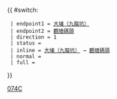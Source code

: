 {{ #switch: {{{format|}}}
  | endpoint1 = [[九龍坑巴士總站|大埔（九龍坑）]]
  | endpoint2 = [[觀塘碼頭巴士總站|觀塘碼頭]]
  | direction = 1
  | status = {{HK Bus Status|M}}
  | inline = [[九龍坑巴士總站|大埔（九龍坑）]] → [[觀塘碼頭巴士總站|觀塘碼頭]]
  | normal = 
  | full =
}}<noinclude>[[Category:九龍巴士路線模板|074C]]</noinclude>